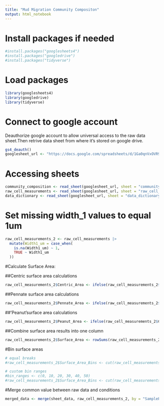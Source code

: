 ```yaml
---
title: "Mud Migration Community Compositon"
output: html_notebook
---
```

# Install packages if needed
```r
#install.packages("googlesheets4")
#install.packages("googledrive")
#install.packages("tidyverse")
```

# Load packages
```r
library(googlesheets4)
library(googledrive)
library(tidyverse)
```

# Connect to google account
Deauthorize google account to allow universal access to the raw data sheet.Then retrive data sheet from where it's stored on google drive.
```r
gs4_deauth()
googlesheet_url <- "https://docs.google.com/spreadsheets/d/1Ga0qnVxOVR9NwSNI5RM1iz1L2MoCAyF0O4x3D6mCePw/edit?gid=405129858#gid=405129858"
```

# Accessing sheets
```r
community_composition <- read_sheet(googlesheet_url, sheet = "community_composition")
raw_cell_measurements <- read_sheet(googlesheet_url, sheet = "raw_cell_measurements")
data_dictionary <- read_sheet(googlesheet_url, sheet = "data_dictionary")
```

# Set missing width_1 values to equal 1um 
```r
raw_cell_measurements_2 <- raw_cell_measurements |>
  mutate(Width1_um = case_when(
    is.na(Width1_um) ~ 1,
    TRUE ~ Width1_um
  ))
```

#Calculate Surface Area:

##Centric surface area calculations
```r
raw_cell_measurements_2$Centric_Area <- ifelse(raw_cell_measurements_2$CellMorphotype == "centric", raw_cell_measurements_2$Width1_um * raw_cell_measurements_2$Width2_um, NA)
```

##Pennate surface area calculations
```r
raw_cell_measurements_2$Pennate_Area <- ifelse(raw_cell_measurements_2$CellMorphotype == "pennate", raw_cell_measurements_2$Length_um * raw_cell_measurements_2$Width1_um, NA)
```

##'Peanut'surface area calculations
```r
raw_cell_measurements_2$Peanut_Area <- ifelse(raw_cell_measurements_2$CellMorphotype == "peanut", raw_cell_measurements_2$Length_um * raw_cell_measurements_2$Width1_um, NA)
```

##Combine surface area results into one column
```r
raw_cell_measurements_2$Surface_Area <- rowSums(raw_cell_measurements_2[, c("Centric_Area", "Pennate_Area", "Peanut_Area")], na.rm = TRUE)
```

#Bin surface areas
```r
# equal breaks
#raw_cell_measurements_2$Surface_Area_Bins <- cut(raw_cell_measurements_2$Surface_Area, breaks = 5, labels = FALSE)

# custom bin ranges
#bin_ranges <- c(0, 10, 20, 30, 40, 50)
#raw_cell_measurements_2$Surface_Area_Bins <- cut(raw_cell_measurements_2$Surface_Area, breaks = bin_ranges, include.lowest = TRUE)
```

#Merge common value between raw data and conditions
```r
merged_data <- merge(sheet_data, raw_cell_measurements_2, by = "SamplePhotoID", all.x = TRUE)
```

